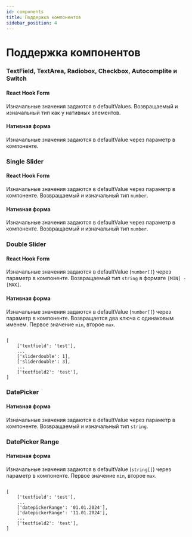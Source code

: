 ```yaml
---
id: components
title: Поддержка компонентов
sidebar_position: 4
---
```


# Поддержка компонентов 

### TextField, TextArea, Radiobox, Checkbox, Autocomplite и Switch

#### React Hook Form

Изначальные значения задаются в defaultValues. Возвращаемый и изначальный тип как у нативных элементов.

#### Нативная форма 

Изначальные значения задаются в defaultValue через параметр в компоненте.


### Single Slider

#### React Hook Form

Изначальные значения задаются в defaultValue через параметр в компоненте. Возвращаемый и изначальный тип `number`.

#### Нативная форма 

Изначальные значения задаются в defaultValue через параметр в компоненте. Возвращаемый и изначальный тип `number`.


### Double Slider

#### React Hook Form

Изначальные значения задаются в defaultValue (`number[]`) через параметр в компоненте. Возвращаемый тип `string` в формате `[MIN] - [MAX]`.

#### Нативная форма 

Изначальные значения задаются в defaultValue (`number[]`) через параметр в компоненте. Возвращается два ключа с одинаковым именем. Первое значение `min`, второе `max`. 
```

[
    ['textfield': 'test'],
    ...
    ['sliderdouble': 1],
    ['sliderdouble': 3],
    ...
    ['textfield2': 'test'],
]

```


### DatePicker

#### Нативная форма 

Изначальные значения задаются в defaultValue через параметр в компоненте. Возвращаемый и изначальный тип `string`.


### DatePicker Range

#### Нативная форма 

Изначальные значения задаются в defaultValue (`string[]`) через параметр в компоненте. Первое значение `min`, второе `max`. 

```

[
    ['textfield': 'test'],
    ...
    ['datepickerRange': '01.01.2024'],
    ['datepickerRange': '11.01.2024'],
    ...
    ['textfield2': 'test'],
]

```

